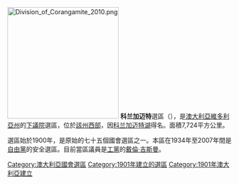 {{Unreferenced|time=2020-08-08T00:24:09+00:00}}
[[File:Division_of_Corangamite_2010.png|250px]]
'''科兰加迈特'''選區（{{lang-en|Division of Corangamite}}），是[[澳大利亞|澳大利亞]][[維多利亞州|維多利亞州]]的[[澳大利亞下議院|下議院]]選區，位於[[西部地區_(維多利亞州)|該州西部]]，因[[科兰加迈特湖|科兰加迈特湖]]得名。面積7,724平方公里。

選區始於1900年，是原始的七十五個國會選區之一。本區在1934年至2007年間是[[澳大利亞自由黨|自由黨]]的安全選區。目前當區議員是[[澳大利亞工黨|工黨]]的[[戴倫·吉斯曼|戴倫·吉斯曼]]。

{{DEFAULTSORT:Corangamite}}
[[Category:澳大利亞國會選區|Category:澳大利亞國會選區]]
[[Category:1901年建立的選區|Category:1901年建立的選區]]
[[Category:1901年澳大利亞建立|Category:1901年澳大利亞建立]]
{{australia-stub}}